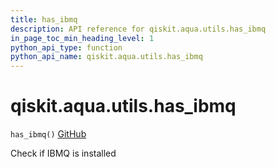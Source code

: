 ```yaml
---
title: has_ibmq
description: API reference for qiskit.aqua.utils.has_ibmq
in_page_toc_min_heading_level: 1
python_api_type: function
python_api_name: qiskit.aqua.utils.has_ibmq
---
```


<span id="qiskit-aqua-utils-has-ibmq" />

# qiskit.aqua.utils.has\_ibmq

<span id="qiskit.aqua.utils.has_ibmq" />

`has_ibmq()` [GitHub](https://github.com/qiskit-community/qiskit-aqua/tree/stable/0.8/qiskit/aqua/utils/backend_utils.py "view source code")

Check if IBMQ is installed

